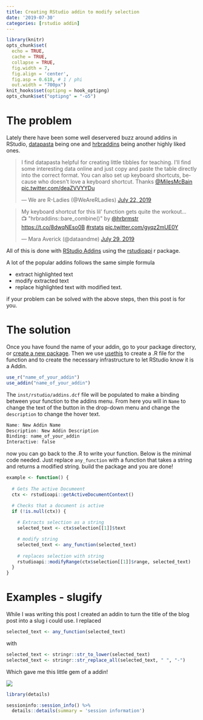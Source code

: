 ```yaml
---
title: Creating RStudio addin to modify selection
date: '2019-07-30'
categories: [rstudio addin]
---
```


```r
library(knitr)
opts_chunk$set(
  echo = TRUE,
  cache = TRUE,
  collapse = TRUE,
  fig.width = 7, 
  fig.align = 'center',
  fig.asp = 0.618, # 1 / phi
  out.width = "700px")
knit_hooks$set(optipng = hook_optipng)
opts_chunk$set("optipng" = "-o5")
```

# The problem

Lately there have been some well deservered buzz around addins in RStudio, [datapasta](https://github.com/milesmcbain/datapasta) being one and [hrbraddins](https://gitlab.com/hrbrmstr/hrbraddins) being another highly liked ones. 

<blockquote class="twitter-tweet"><p lang="en" dir="ltr">I find datapasta helpful for creating little tibbles for teaching. I&#39;ll find some interesting data online and just copy and paste the table directly into the correct format. You can also set up keyboard shortcuts, because who doesn&#39;t love a keyboard shortcut. Thanks <a href="https://twitter.com/MilesMcBain?ref_src=twsrc%5Etfw">@MilesMcBain</a> <a href="https://t.co/deaZVVYYDu">pic.twitter.com/deaZVVYYDu</a></p>&mdash; We are R-Ladies (@WeAreRLadies) <a href="https://twitter.com/WeAreRLadies/status/1153284810191847425?ref_src=twsrc%5Etfw">July 22, 2019</a></blockquote> <script async src="https://platform.twitter.com/widgets.js" charset="utf-8"></script>

<blockquote class="twitter-tweet"><p lang="en" dir="ltr">My keyboard shortcut for this lil&#39; function gets quite the workout…<br>📺 &quot;hrbraddins::bare_combine()&quot; by <a href="https://twitter.com/hrbrmstr?ref_src=twsrc%5Etfw">@hrbrmstr</a> <a href="https://t.co/8dwqNEso0B">https://t.co/8dwqNEso0B</a> <a href="https://twitter.com/hashtag/rstats?src=hash&amp;ref_src=twsrc%5Etfw">#rstats</a> <a href="https://t.co/gyqz2mUE0Y">pic.twitter.com/gyqz2mUE0Y</a></p>&mdash; Mara Averick (@dataandme) <a href="https://twitter.com/dataandme/status/1155842512743030785?ref_src=twsrc%5Etfw">July 29, 2019</a></blockquote> <script async src="https://platform.twitter.com/widgets.js" charset="utf-8"></script>

All of this is done with [RStudio Addins](https://www.rstudio.com/resources/webinars/understanding-add-ins/) using the [rstudioapi](https://github.com/rstudio/rstudioapi) r package.

A lot of the popular addins follows the same simple formula

- extract highlighted text
- modify extracted text
- replace highlighted text with modified text.

if your problem can be solved with the above steps, then this post is for you.

# The solution

Once you have found the name of your addin, go to your package directory, or [create a new package](https://www.hvitfeldt.me/blog/usethis-workflow-for-package-development/). Then we use [usethis](https://usethis.r-lib.org/) to create a .R file for the function and to create the necessary infrastructure to let RStudio know it is a Addin.

```r
use_r("name_of_your_addin")
use_addin("name_of_your_addin")
```

The `inst/rstudio/addins.dcf` file will be populated to make a binding between your function to the addins menu. From here you will in `Name` to change the text of the button in the drop-down menu and change the `description` to change the hover text.

```r
Name: New Addin Name
Description: New Addin Description
Binding: name_of_your_addin
Interactive: false
```

now you can go back to the .R to write your function. Below is the minimal code needed. Just replace `any_function` with a function that takes a string and returns a modified string. build the package and you are done!

```r
example <- function() {
  
  # Gets The active Documeent
  ctx <- rstudioapi::getActiveDocumentContext()

  # Checks that a document is active
  if (!is.null(ctx)) {
    
    # Extracts selection as a string
    selected_text <- ctx$selection[[1]]$text

    # modify string
    selected_text <- any_function(selected_text)
    
    # replaces selection with string
    rstudioapi::modifyRange(ctx$selection[[1]]$range, selected_text)
  }
}
```

# Examples - slugify

While I was writing this post I created an addin to turn the title of the blog post into a slug i could use. I replaced

```r
selected_text <- any_function(selected_text)
```

with 

```r
selected_text <- stringr::str_to_lower(selected_text)
selected_text <- stringr::str_replace_all(selected_text, " ", "-")
```

Which gave me this little gem of a addin! 

![](https://i.imgur.com/hbrPc6d.gif)

```r
library(details) 

sessioninfo::session_info() %>%
  details::details(summary = 'session information')
```
